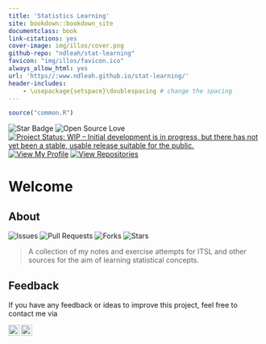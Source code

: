 ```yaml
---
title: 'Statistics Learning'
site: bookdown::bookdown_site
documentclass: book
link-citations: yes
cover-image: img/illos/cover.png
github-repo: "ndleah/stat-learning"
favicon: "img/illos/favicon.ico"
always_allow_html: yes
url: 'https//:www.ndleah.github.io/stat-learning/'
header-includes:
    - \usepackage{setspace}\doublespacing # change the spacing 
---
```


```r
source("common.R")
```

![Star Badge](https://img.shields.io/static/v1?label=%F0%9F%8C%9F&message=If%20Useful&style=style=flat&color=BC4E99)
![Open Source Love](https://badges.frapsoft.com/os/v1/open-source.svg?v=103)
[![Project Status: WIP – Initial development is in progress, but there has not yet been a stable, usable release suitable for the public.](https://www.repostatus.org/badges/latest/wip.svg)](https://www.repostatus.org/#wip)
[![View My Profile](https://img.shields.io/badge/View-My_Profile-green?logo=GitHub)](https://github.com/ndleah)
[![View Repositories](https://img.shields.io/badge/View-My_Repositories-blue?logo=GitHub)](https://github.com/ndleah?tab=repositories)



# Welcome

## About

![Issues](https://img.shields.io/github/issues/ndleah/stat-learning?style=social&logo=github)
![Pull Requests](https://img.shields.io/github/issues-pr/ndleah/stat-learning?style=social&logo=github)
![Forks](https://img.shields.io/github/forks/ndleah/stat-learning?style=social&logo=github)
![Stars](https://img.shields.io/github/stars/ndleah/stat-learning?style=social&logo=github)

> A collection of my notes and exercise attempts for ITSL and other sources for the aim of learning statistical concepts.


## Feedback

If you have any feedback or ideas to improve this project, feel free to contact me via

<a href="https://www.linkedin.com/in/ndleah/">
  <img align="left" alt="Leah's LinkdedIn" width="22px" src="https://cdn.jsdelivr.net/npm/simple-icons@v3/icons/linkedin.svg" />

</a>
<a href="https://github.com/ndleah">
  <img align="left" alt="Leah's Github" width="22px" src="https://cdn.jsdelivr.net/npm/simple-icons@v3/icons/github.svg" />
</a>




